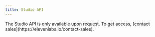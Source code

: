 ```yaml
---
title: Studio API
---
```


<Note>
  The Studio API is only available upon request. To get access, [contact
  sales](https://elevenlabs.io/contact-sales).
</Note>
